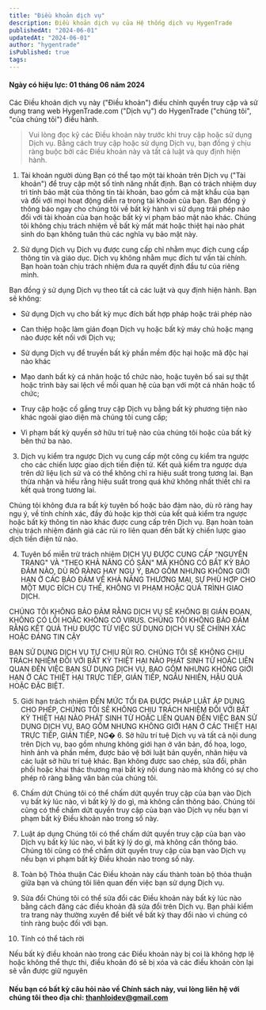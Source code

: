 ```yaml
---
title: "Điều khoản dịch vụ"
description: Điều khoản dịch vụ của Hệ thống dịch vụ HygenTrade
publishedAt: "2024-06-01"
updatedAt: "2024-06-01"
author: "hygentrade"
isPublished: true
tags:
---
```


#### Ngày có hiệu lực: 01 tháng 06 năm 2024

Các Điều khoản dịch vụ này ("Điều khoản") điều chỉnh quyền truy cập và sử dụng trang web HygenTrade.com ("Dịch vụ") do HygenTrade ("chúng tôi", "của chúng tôi") điều hành.

>Vui lòng đọc kỹ các Điều khoản này trước khi truy cập hoặc sử dụng Dịch vụ. Bằng cách truy cập hoặc sử dụng Dịch vụ, bạn đồng ý chịu ràng buộc bởi các Điều khoản này và tất cả luật và quy định hiện hành.

1. Tài khoản người dùng
Bạn có thể tạo một tài khoản trên Dịch vụ ("Tài khoản") để truy cập một số tính năng nhất định. Bạn có trách nhiệm duy trì tính bảo mật của thông tin tài khoản, bao gồm cả mật khẩu của bạn và đối với mọi hoạt động diễn ra trong tài khoản của bạn. Bạn đồng ý thông báo ngay cho chúng tôi về bất kỳ hành vi sử dụng trái phép nào đối với tài khoản của bạn hoặc bất kỳ vi phạm bảo mật nào khác. Chúng tôi không chịu trách nhiệm về bất kỳ mất mát hoặc thiệt hại nào phát sinh do bạn không tuân thủ các nghĩa vụ bảo mật này.

2. Sử dụng Dịch vụ
Dịch vụ được cung cấp chỉ nhằm mục đích cung cấp thông tin và giáo dục. Dịch vụ không nhằm mục đích tư vấn tài chính. Bạn hoàn toàn chịu trách nhiệm đưa ra quyết định đầu tư của riêng mình.

Bạn đồng ý sử dụng Dịch vụ theo tất cả các luật và quy định hiện hành. Bạn sẽ không:
- Sử dụng Dịch vụ cho bất kỳ mục đích bất hợp pháp hoặc trái phép nào

- Can thiệp hoặc làm gián đoạn Dịch vụ hoặc bất kỳ máy chủ hoặc mạng nào được kết nối với Dịch vụ;

- Sử dụng Dịch vụ để truyền bất kỳ phần mềm độc hại hoặc mã độc hại nào khác

- Mạo danh bất kỳ cá nhân hoặc tổ chức nào, hoặc tuyên bố sai sự thật hoặc trình bày sai lệch về mối quan hệ của bạn với một cá nhân hoặc tổ chức;

- Truy cập hoặc cố gắng truy cập Dịch vụ bằng bất kỳ phương tiện nào khác ngoài giao diện mà chúng tôi cung cấp;

- Vi phạm bất kỳ quyền sở hữu trí tuệ nào của chúng tôi hoặc của bất kỳ bên thứ ba nào.

3. Dịch vụ kiểm tra ngược
Dịch vụ cung cấp một công cụ kiểm tra ngược cho các chiến lược giao dịch tiền điện tử. Kết quả kiểm tra ngược dựa trên dữ liệu lịch sử và có thể không chỉ ra hiệu suất trong tương lai. Bạn thừa nhận và hiểu rằng hiệu suất trong quá khứ không nhất thiết chỉ ra kết quả trong tương lai.

Chúng tôi không đưa ra bất kỳ tuyên bố hoặc bảo đảm nào, dù rõ ràng hay ngụ ý, về tính chính xác, đầy đủ hoặc kịp thời của kết quả kiểm tra ngược hoặc bất kỳ thông tin nào khác được cung cấp trên Dịch vụ. Bạn hoàn toàn chịu trách nhiệm đánh giá các rủi ro liên quan đến bất kỳ chiến lược giao dịch tiền điện tử nào.

4. Tuyên bố miễn trừ trách nhiệm
DỊCH VỤ ĐƯỢC CUNG CẤP "NGUYÊN TRẠNG" VÀ "THEO KHẢ NĂNG CÓ SẴN" MÀ KHÔNG CÓ BẤT KỲ BẢO ĐẢM NÀO, DÙ RÕ RÀNG HAY NGỤ Ý, BAO GỒM NHƯNG KHÔNG GIỚI HẠN Ở CÁC BẢO ĐẢM VỀ KHẢ NĂNG THƯƠNG MẠI, SỰ PHÙ HỢP CHO MỘT MỤC ĐÍCH CỤ THỂ, KHÔNG VI PHẠM HOẶC QUÁ TRÌNH GIAO DỊCH.

CHÚNG TÔI KHÔNG BẢO ĐẢM RẰNG DỊCH VỤ SẼ KHÔNG BỊ GIÁN ĐOẠN, KHÔNG CÓ LỖI HOẶC KHÔNG CÓ VIRUS. CHÚNG TÔI KHÔNG BẢO ĐẢM RẰNG KẾT QUẢ THU ĐƯỢC TỪ VIỆC SỬ DỤNG DỊCH VỤ SẼ CHÍNH XÁC HOẶC ĐÁNG TIN CẬY

BẠN SỬ DỤNG DỊCH VỤ TỰ CHỊU RỦI RO. CHÚNG TÔI SẼ KHÔNG CHỊU TRÁCH NHIỆM ĐỐI VỚI BẤT KỲ THIỆT HẠI NÀO PHÁT SINH TỪ HOẶC LIÊN QUAN ĐẾN VIỆC BẠN SỬ DỤNG DỊCH VỤ, BAO GỒM NHƯNG KHÔNG GIỚI HẠN Ở CÁC THIỆT HẠI TRỰC TIẾP, GIÁN TIẾP, NGẪU NHIÊN, HẬU QUẢ HOẶC ĐẶC BIỆT.

5. Giới hạn trách nhiệm
ĐẾN MỨC TỐI ĐA ĐƯỢC PHÁP LUẬT ÁP DỤNG CHO PHÉP, CHÚNG TÔI SẼ KHÔNG CHỊU TRÁCH NHIỆM ĐỐI VỚI BẤT KỲ THIỆT HẠI NÀO PHÁT SINH TỪ HOẶC LIÊN QUAN ĐẾN VIỆC BẠN SỬ DỤNG DỊCH VỤ, BAO GỒM NHƯNG KHÔNG GIỚI HẠN Ở CÁC THIỆT HẠI TRỰC TIẾP, GIÁN TIẾP, NG� 6. Sở hữu trí tuệ
Dịch vụ và tất cả nội dung trên Dịch vụ, bao gồm nhưng không giới hạn ở văn bản, đồ họa, logo, hình ảnh và phần mềm, được bảo vệ bởi luật bản quyền, nhãn hiệu và các luật sở hữu trí tuệ khác. Bạn không được sao chép, sửa đổi, phân phối hoặc khai thác thương mại bất kỳ nội dung nào mà không có sự cho phép rõ ràng bằng văn bản của chúng tôi.

7. Chấm dứt
Chúng tôi có thể chấm dứt quyền truy cập của bạn vào Dịch vụ bất kỳ lúc nào, vì bất kỳ lý do gì, mà không cần thông báo. Chúng tôi cũng có thể chấm dứt quyền truy cập của bạn vào Dịch vụ nếu bạn vi phạm bất kỳ Điều khoản nào trong số này.

8. Luật áp dụng
Chúng tôi có thể chấm dứt quyền truy cập của bạn vào Dịch vụ bất kỳ lúc nào, vì bất kỳ lý do gì, mà không cần thông báo. Chúng tôi cũng có thể chấm dứt quyền truy cập của bạn vào Dịch vụ nếu bạn vi phạm bất kỳ Điều khoản nào trong số này.

9. Toàn bộ Thỏa thuận
Các Điều khoản này cấu thành toàn bộ thỏa thuận giữa bạn và chúng tôi liên quan đến việc bạn sử dụng Dịch vụ.

10. Sửa đổi
Chúng tôi có thể sửa đổi các Điều khoản này bất kỳ lúc nào bằng cách đăng các điều khoản đã sửa đổi trên Dịch vụ. Bạn phải kiểm tra trang này thường xuyên để biết về bất kỳ thay đổi nào vì chúng có tính ràng buộc đối với bạn.

11. Tính có thể tách rời

Nếu bất kỳ điều khoản nào trong các Điều khoản này bị coi là không hợp lệ hoặc không thể thực thi, điều khoản đó sẽ bị xóa và các điều khoản còn lại sẽ vẫn được giữ nguyên

#### Nếu bạn có bất kỳ câu hỏi nào về Chính sách này, vui lòng liên hệ với chúng tôi theo địa chỉ: thanhloidev@gmail.com